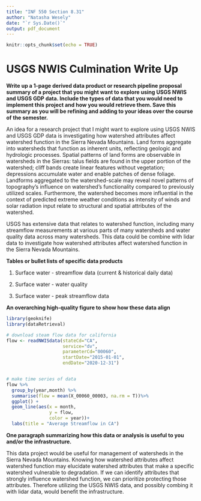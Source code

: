 ```yaml
---
title: "INF 550 Section 8.31"
author: "Natasha Wesely"
date: "`r Sys.Date()`"
output: pdf_document
---
```


```r
knitr::opts_chunk$set(echo = TRUE)
```

# USGS NWIS Culmination Write Up
**Write up a 1-page derived data product or research pipeline proposal summary of a project that you might want to explore using USGS NWIS and USGS GDP data. Include the types of data that you would need to implement this project and how you would retrieve them. Save this summary as you will be refining and adding to your ideas over the course of the semester.**

An idea for a research project that I might want to explore using USGS NWIS and USGS GDP data is investigating how watershed attributes affect watershed function in the Sierra Nevada Mountains. Land forms aggregate into watersheds that function as inherent units, reflecting geologic and hydrologic processes. Spatial patterns of land forms are observable in watersheds in the Sierras: talus fields are found in the upper portion of the watershed; cliff bands create linear features without vegetation; depressions accumulate water and enable patches of dense foliage. Landforms aggregated to the watershed-scale may reveal novel patterns of topography’s influence on watershed's functionality compared to previously utilized scales. Furthermore, the watershed becomes more influential in the context of predicted extreme weather conditions as intensity of winds and solar radiation input relate to structural and spatial attributes of the watershed.

USGS has extensive data that relates to watershed function, including many streamflow measurements at various parts of many watersheds and water quality data across many watersheds. This data could be combine with lidar data to investigate how watershed attributes affect watershed function in the Sierra Nevada Mountains.

**Tables or bullet lists of specific data products**

1) Surface water - streamflow data (current & historical daily data)

2) Surface water - water quality 

3) Surface water - peak streamflow data

**An overarching high-quality figure to show how these data align**

```r
library(geoknife)
library(dataRetrieval)

# download steam flow data for california 
flow <- readNWISdata(stateCd="CA", 
                     service="dv", 
                     parameterCd="00060",
                     startDate="2015-01-01",
                     endDate="2020-12-31")


# make time series of data
flow %>%
  group_by(year,month) %>%
  summarise(flow = mean(X_00060_00003, na.rm = T))%>%
  ggplot() +
  geom_line(aes(x = month,
                y = flow, 
                color = year))+
  labs(title = "Average Streamflow in CA")
```


**One paragraph summarizing how this data or analysis is useful to you and/or the infrastructure.**

This data project would be useful for management of watersheds in the Sierra Nevada Mountains. Knowing how watershed attributes affect watershed function may elucidate watershed attributes that make a specific watershed vulnerable to degradation. If we can identify attributes that strongly influence watershed function, we can prioritize protecting those attributes. Therefore utilizing the USGS NWIS data, and possibly combing it with lidar data, would benefit the infrastructure. 



